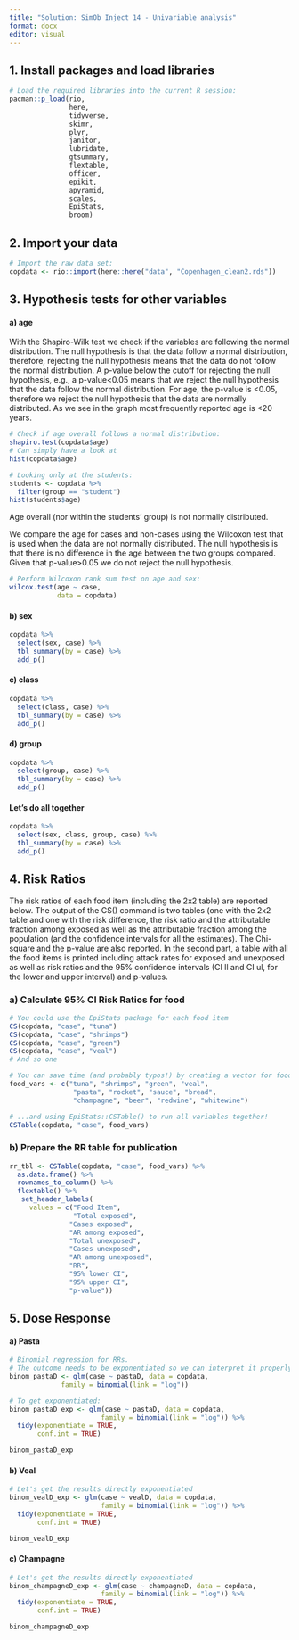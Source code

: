 ```yaml
---
title: "Solution: SimOb Inject 14 - Univariable analysis"
format: docx
editor: visual
---
```


## 1. Install packages and load libraries

```r
# Load the required libraries into the current R session:
pacman::p_load(rio, 
               here, 
               tidyverse, 
               skimr,
               plyr,
               janitor,
               lubridate,
               gtsummary, 
               flextable,
               officer,
               epikit, 
               apyramid, 
               scales,
               EpiStats,
               broom)

```

## 2. Import your data

```r
# Import the raw data set:
copdata <- rio::import(here::here("data", "Copenhagen_clean2.rds"))
```

## 3. Hypothesis tests for other variables

#### a) age

With the Shapiro-Wilk test we check if the variables are following the normal distribution. The null hypothesis is that the data follow a normal distribution, therefore, rejecting the null hypothesis means that the data do not follow the normal distribution. A p-value below the cutoff for rejecting the null hypothesis, e.g., a p-value<0.05 means that we reject the null hypothesis that the data follow the normal distribution.
For age, the p-value is <0.05, therefore we reject the null hypothesis that the data are normally distributed. As we see in the graph most frequently reported age is <20 years.


```r
# Check if age overall follows a normal distribution:
shapiro.test(copdata$age)
# Can simply have a look at
hist(copdata$age)

# Looking only at the students:
students <- copdata %>% 
  filter(group == "student")
hist(students$age)
```

Age overall (nor within the students' group) is not normally distributed.

We compare the age for cases and non-cases using the Wilcoxon test that is used when the data are not normally distributed. The null hypothesis is that there is no difference in the age between the two groups compared. Given that p-value>0.05 we do not reject the null hypothesis.

```r
# Perform Wilcoxon rank sum test on age and sex:
wilcox.test(age ~ case, 
            data = copdata)
```

#### b) sex

```r
copdata %>% 
  select(sex, case) %>% 
  tbl_summary(by = case) %>% 
  add_p()

```

#### c) class

```r
copdata %>% 
  select(class, case) %>% 
  tbl_summary(by = case) %>% 
  add_p()

```

#### d) group

```r
copdata %>% 
  select(group, case) %>% 
  tbl_summary(by = case) %>% 
  add_p()
```

#### Let's do all together

```r

copdata %>% 
  select(sex, class, group, case) %>% 
  tbl_summary(by = case) %>% 
  add_p()

```


## 4. Risk Ratios

The risk ratios of each food item (including the 2x2 table) are reported below. The output of the CS() command is two tables (one with the 2x2 table and one with the risk difference, the risk ratio and the attributable fraction among exposed as well as the attributable fraction among the population (and the confidence intervals for all the estimates). The Chi-square and the p-value are also reported. 
In the second part, a table with all the food items is printed including attack rates for exposed and unexposed as well as risk ratios and the 95% confidence intervals (CI ll and CI ul, for the lower and upper interval) and p-values.


### a) Calculate 95% CI Risk Ratios for food

```r
# You could use the EpiStats package for each food item
CS(copdata, "case", "tuna")
CS(copdata, "case", "shrimps")
CS(copdata, "case", "green")
CS(copdata, "case", "veal")
# And so one
```

```r
# You can save time (and probably typos!) by creating a vector for food variables...
food_vars <- c("tuna", "shrimps", "green", "veal", 
                "pasta", "rocket", "sauce", "bread",
                "champagne", "beer", "redwine", "whitewine")

# ...and using EpiStats::CSTable() to run all variables together!
CSTable(copdata, "case", food_vars)
```

### b) Prepare the RR table for publication

```r
rr_tbl <- CSTable(copdata, "case", food_vars) %>% 
  as.data.frame() %>% 
  rownames_to_column() %>% 
  flextable() %>% 
   set_header_labels(
     values = c("Food Item",
                "Total exposed",     
               "Cases exposed", 
               "AR among exposed",    
               "Total unexposed",
               "Cases unexposed",
               "AR among unexposed",
               "RR",         
               "95% lower CI",             
               "95% upper CI",
               "p-value"))
```


## 5. Dose Response

#### a) Pasta

```r
# Binomial regression for RRs. 
# The outcome needs to be exponentiated so we can interpret it properly!
binom_pastaD <- glm(case ~ pastaD, data = copdata, 
             family = binomial(link = "log"))

# To get exponentiated:
binom_pastaD_exp <- glm(case ~ pastaD, data = copdata, 
                       family = binomial(link = "log")) %>% 
  tidy(exponentiate = TRUE, 
       conf.int = TRUE)

binom_pastaD_exp
```
#### b) Veal

```r

# Let's get the results directly exponentiated
binom_vealD_exp <- glm(case ~ vealD, data = copdata, 
                       family = binomial(link = "log")) %>% 
  tidy(exponentiate = TRUE, 
       conf.int = TRUE)

binom_vealD_exp
```

#### c) Champagne

```r
# Let's get the results directly exponentiated
binom_champagneD_exp <- glm(case ~ champagneD, data = copdata, 
                       family = binomial(link = "log")) %>% 
  tidy(exponentiate = TRUE, 
       conf.int = TRUE)

binom_champagneD_exp
```

